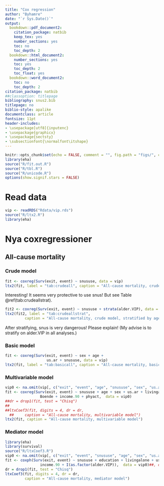 ```yaml
---
title: "Cox regression"
author: "Byhamre"
date: "`r Sys.Date()`"
output:
  bookdown::pdf_document2:
    citation_package: natbib
    keep_tex: yes
    number_sections: yes
    toc: no
    toc_depth: 2
  bookdown::html_document2:
    number_sections: yes
    toc: yes
    toc_depth: 2
    toc_float: yes
  bookdown::word_document2:
    toc: no
    toc_depth: 2
citation_package: natbib
##classoption: titlepage
bibliography: snus2.bib
titlepage: no
biblio-style: apalike
documentclass: article
fontsize: 11pt
header-includes:
- \usepackage[utf8]{inputenc}
- \usepackage{graphicx}
- \usepackage{sectsty}
- \subsectionfont{\normalfont\itshape}
---
```


```r
knitr::opts_chunk$set(echo = FALSE, comment = "", fig.path = "figs/", cache = FALSE)
library(eha)
source("R/fit.out.R")
source("R/tbl.R")
source("R/unicode.R")
options(show.signif.stars = FALSE)
```

# Read data

```r
vip <- readRDS("Rdata/vip.rds")
source("R/ltx2.R")
library(eha)
```

# Nya coxregressioner

## All-cause mortality

### Crude model

```r
fit <- coxreg(Surv(exit, event) ~ snususe, data = vip)
ltx2(fit, label = "tab:crudeall", caption = "All-cause mortality, crude model.")
```

Interesting! It seems very protective to use snus! But see Table \@ref(tab:crudeallstrat).

```r
fit2 <- coxreg(Surv(exit, event) ~ snususe + strata(alder.VIP), data = vip)
ltx2(fit2, label = "tab:crudeallstrat", 
         caption = "All-cause mortality, crude model, stratified by age at prov.")
```

After stratifying, snus is very dangerous! Please explain! (My advise is to stratify on
alder.VIP in all analyses.)

### Basic model
```r
fit <- coxreg(Surv(exit, event) ~ sex + age +
                   us.ar + snususe, data = vip)
ltx2(fit, label = "tab:basicall", caption = "All-cause mortality, basic model.")
```

### Multivariable model
```r
vip0 <- na.omit(vip[, c("exit", "event", "age", "snususe", "sex", "us.ar", "livingalone", "education", "Boende", "income.90", "phyact")])
fit <- coxreg(Surv(exit, event) ~ snususe + age + sex + us.ar + livingalone + education + 
                Boende + income.90 + phyact,  data = vip0)
##dr = drop1(fit, test = "Chisq")
##
##ltxCoef3(fit, digits = 4, dr = dr, 
  ##     caption = "All-cause mortality, multivariable model")
ltx2(fit, caption = "All-cause mortality, multivariable model")
```

### Mediator model

```r
library(eha)
library(survival)
source("R/ltxCoef3.R")
vip0 <- na.omit(vip[, c("exit", "event", "snususe", "age", "sex", "us.ar", "education", "livingalone",  "income.90", "alder.VIP")])
fit <- coxph(Surv(exit, event) ~ snususe + education + livingalone + us.ar + age +
                income.90 + I(as.factor(alder.VIP)),  data = vip0)##, dist = "gompertz", param = "lifeExp")
dr = drop1(fit, test = "Chisq")
ltxCoef3(fit, digits = 4, dr = dr, 
         caption = "All-cause mortality, mediator model")
```

